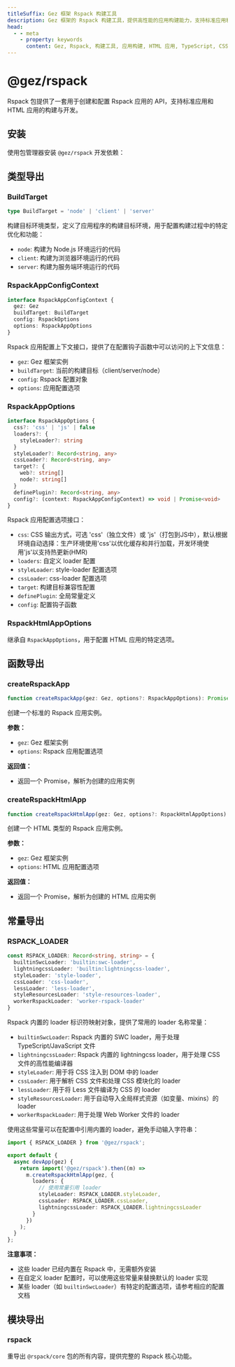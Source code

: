 ```yaml
---
titleSuffix: Gez 框架 Rspack 构建工具
description: Gez 框架的 Rspack 构建工具，提供高性能的应用构建能力，支持标准应用和 HTML 应用的开发与构建，内置多种资源处理器和优化配置。
head:
  - - meta
    - property: keywords
      content: Gez, Rspack, 构建工具, 应用构建, HTML 应用, TypeScript, CSS, 资源处理, 性能优化
---
```



# @gez/rspack

Rspack 包提供了一套用于创建和配置 Rspack 应用的 API，支持标准应用和 HTML 应用的构建与开发。

## 安装

使用包管理器安装 `@gez/rspack` 开发依赖：

<PackageManagerTabs command="install @gez/rspack -D" />

## 类型导出

### BuildTarget

```ts
type BuildTarget = 'node' | 'client' | 'server'
```

构建目标环境类型，定义了应用程序的构建目标环境，用于配置构建过程中的特定优化和功能：
- `node`: 构建为 Node.js 环境运行的代码
- `client`: 构建为浏览器环境运行的代码
- `server`: 构建为服务端环境运行的代码

### RspackAppConfigContext

```ts
interface RspackAppConfigContext {
  gez: Gez
  buildTarget: BuildTarget
  config: RspackOptions
  options: RspackAppOptions
}
```

Rspack 应用配置上下文接口，提供了在配置钩子函数中可以访问的上下文信息：
- `gez`: Gez 框架实例
- `buildTarget`: 当前的构建目标（client/server/node）
- `config`: Rspack 配置对象
- `options`: 应用配置选项

### RspackAppOptions

```ts
interface RspackAppOptions {
  css?: 'css' | 'js' | false
  loaders?: {
    styleLoader?: string
  }
  styleLoader?: Record<string, any>
  cssLoader?: Record<string, any>
  target?: {
    web?: string[]
    node?: string[]
  }
  definePlugin?: Record<string, any>
  config?: (context: RspackAppConfigContext) => void | Promise<void>
}
```

Rspack 应用配置选项接口：
- `css`: CSS 输出方式，可选 'css'（独立文件）或 'js'（打包到JS中），默认根据环境自动选择：生产环境使用'css'以优化缓存和并行加载，开发环境使用'js'以支持热更新(HMR)
- `loaders`: 自定义 loader 配置
- `styleLoader`: style-loader 配置选项
- `cssLoader`: css-loader 配置选项
- `target`: 构建目标兼容性配置
- `definePlugin`: 全局常量定义
- `config`: 配置钩子函数

### RspackHtmlAppOptions

继承自 `RspackAppOptions`，用于配置 HTML 应用的特定选项。

## 函数导出

### createRspackApp

```ts
function createRspackApp(gez: Gez, options?: RspackAppOptions): Promise<App>
```

创建一个标准的 Rspack 应用实例。

**参数：**
- `gez`: Gez 框架实例
- `options`: Rspack 应用配置选项

**返回值：**
- 返回一个 Promise，解析为创建的应用实例

### createRspackHtmlApp

```ts
function createRspackHtmlApp(gez: Gez, options?: RspackHtmlAppOptions): Promise<App>
```

创建一个 HTML 类型的 Rspack 应用实例。

**参数：**
- `gez`: Gez 框架实例
- `options`: HTML 应用配置选项

**返回值：**
- 返回一个 Promise，解析为创建的 HTML 应用实例

## 常量导出
### RSPACK_LOADER

```ts
const RSPACK_LOADER: Record<string, string> = {
  builtinSwcLoader: 'builtin:swc-loader',
  lightningcssLoader: 'builtin:lightningcss-loader',
  styleLoader: 'style-loader',
  cssLoader: 'css-loader',
  lessLoader: 'less-loader',
  styleResourcesLoader: 'style-resources-loader',
  workerRspackLoader: 'worker-rspack-loader'
}
```

Rspack 内置的 loader 标识符映射对象，提供了常用的 loader 名称常量：

- `builtinSwcLoader`: Rspack 内置的 SWC loader，用于处理 TypeScript/JavaScript 文件
- `lightningcssLoader`: Rspack 内置的 lightningcss loader，用于处理 CSS 文件的高性能编译器
- `styleLoader`: 用于将 CSS 注入到 DOM 中的 loader
- `cssLoader`: 用于解析 CSS 文件和处理 CSS 模块化的 loader
- `lessLoader`: 用于将 Less 文件编译为 CSS 的 loader
- `styleResourcesLoader`: 用于自动导入全局样式资源（如变量、mixins）的 loader
- `workerRspackLoader`: 用于处理 Web Worker 文件的 loader

使用这些常量可以在配置中引用内置的 loader，避免手动输入字符串：

```ts title="src/entry.node.ts"
import { RSPACK_LOADER } from '@gez/rspack';

export default {
  async devApp(gez) {
    return import('@gez/rspack').then((m) =>
      m.createRspackHtmlApp(gez, {
        loaders: {
          // 使用常量引用 loader
          styleLoader: RSPACK_LOADER.styleLoader,
          cssLoader: RSPACK_LOADER.cssLoader,
          lightningcssLoader: RSPACK_LOADER.lightningcssLoader
        }
      })
    );
  }
};
```

**注意事项：**
- 这些 loader 已经内置在 Rspack 中，无需额外安装
- 在自定义 loader 配置时，可以使用这些常量来替换默认的 loader 实现
- 某些 loader（如 `builtinSwcLoader`）有特定的配置选项，请参考相应的配置文档

## 模块导出

### rspack

重导出 `@rspack/core` 包的所有内容，提供完整的 Rspack 核心功能。
